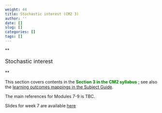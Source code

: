 ```yaml
---
weight: 44
title: Stochastic interest (CM2 3)
author: ''
date: []
slug: []
categories: []
tags: []
---
```


**<p style="font-size:18px;">Stochastic interest</p>**

This section covers contents in the <span style="color: green;"> **Section 3 in the CM2 syllabus** </span>; see also the [learning outcomes mappings in the Subject Guide](../0-subject-guide/SILO).

The main references for Modules 7-9 is TBC.

<!-- {{< hint info>}} -->
<!-- [Taylor] Taylor, G. (2000) Loss Reserving: An Actuarial Perspective Huebner International Series on Risk, Insurance and Economic Security (HSRI volume 21) https://link.springer.com/book/10.1007/978-1-4615-4583-5   -->
<!-- {{< /hint >}} -->

Slides for week 7 are available [here](https://canvas.lms.unimelb.edu.au/courses/191080/modules/items/5029017)